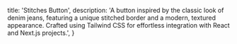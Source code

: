   title: 'Stitches Button',
  description: 'A button inspired by the classic look of denim jeans, featuring a unique stitched border and a modern, textured appearance. Crafted using Tailwind CSS for effortless integration with React and Next.js projects.',
}

<BackButton href="/docs/components/button" />
<ComponentPreview path="components/button/StitchesButton" />
